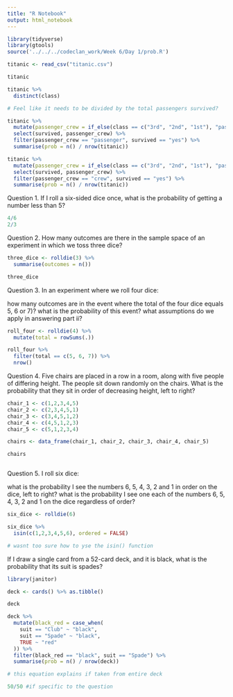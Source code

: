 ```yaml
---
title: "R Notebook"
output: html_notebook
---
```


```r
library(tidyverse)
library(gtools)
source('../../../codeclan_work/Week 6/Day 1/prob.R')
```

```r
titanic <- read_csv("titanic.csv")

titanic
```

```r
titanic %>% 
  distinct(class)

# Feel like it needs to be divided by the total passengers survived? 

titanic %>% 
  mutate(passenger_crew = if_else(class == c("3rd", "2nd", "1st"), "passenger", "crew")) %>% 
  select(survived, passenger_crew) %>% 
  filter(passenger_crew == "passenger", survived == "yes") %>% 
  summarise(prob = n() / nrow(titanic))


```

```r
titanic %>% 
  mutate(passenger_crew = if_else(class == c("3rd", "2nd", "1st"), "passenger", "crew")) %>% 
  select(survived, passenger_crew) %>% 
  filter(passenger_crew == "crew", survived == "yes") %>% 
  summarise(prob = n() / nrow(titanic))
```

Question 1.
If I roll a six-sided dice once, what is the probability of getting a number less than 5?


```r
4/6
2/3
```


Question 2.
How many outcomes are there in the sample space of an experiment in which we toss three dice?

```r
three_dice <- rolldie(3) %>% 
  summarise(outcomes = n())

three_dice
```

Question 3.
In an experiment where we roll four dice:

how many outcomes are in the event where the total of the four dice equals 5, 6 or 7)?
what is the probability of this event?
what assumptions do we apply in answering part ii?


```r
roll_four <- rolldie(4) %>% 
  mutate(total = rowSums(.))

roll_four %>% 
  filter(total == c(5, 6, 7)) %>% 
  nrow()
```

Question 4.
Five chairs are placed in a row in a room, along with five people of differing height. The people sit down randomly on the chairs. What is the probability that they sit in order of decreasing height, left to right?

```r



chair_1 <- c(1,2,3,4,5)
chair_2 <- c(2,3,4,5,1)
chair_3 <- c(3,4,5,1,2)
chair_4 <- c(4,5,1,2,3)
chair_5 <- c(5,1,2,3,4)

chairs <- data_frame(chair_1, chair_2, chair_3, chair_4, chair_5)

chairs



```

Question 5.
I roll six dice:

what is the probability I see the numbers 6, 5, 4, 3, 2 and 1 in order on the dice, left to right?
what is the probability I see one each of the numbers 6, 5, 4, 3, 2 and 1 on the dice regardless of order?

```r
six_dice <- rolldie(6)

six_dice %>% 
  isin(c(1,2,3,4,5,6), ordered = FALSE)

# wasnt too sure how to yse the isin() function 
```

If I draw a single card from a 52-card deck, and it is black, what is the probability that its suit is spades?

```r
library(janitor)

deck <- cards() %>% as.tibble()

deck

deck %>% 
  mutate(black_red = case_when(
    suit == "Club" ~ "black",
    suit == "Spade" ~ "black",
    TRUE ~ "red"
  )) %>% 
  filter(black_red == "black", suit == "Spade") %>% 
  summarise(prob = n() / nrow(deck))

# this equation explains if taken from entire deck 

50/50 #if specific to the question 
```

